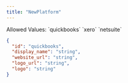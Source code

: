 ```yaml
---
title: "NewPlatform"
---
```


<ParamField path="id" type="string" required>
    Allowed Values: `quickbooks` `xero` `netsuite`
</ParamField>
<ParamField path="display_name" type="string" required>
</ParamField>
<ParamField path="website_url" type="string<url>">
</ParamField>
<ParamField path="logo_url" type="string">
</ParamField>
<ParamField path="logo" type="string">
</ParamField>

```json Example
{
  "id": "quickbooks",
  "display_name": "string",
  "website_url": "string",
  "logo_url": "string",
  "logo": "string"
}
```
